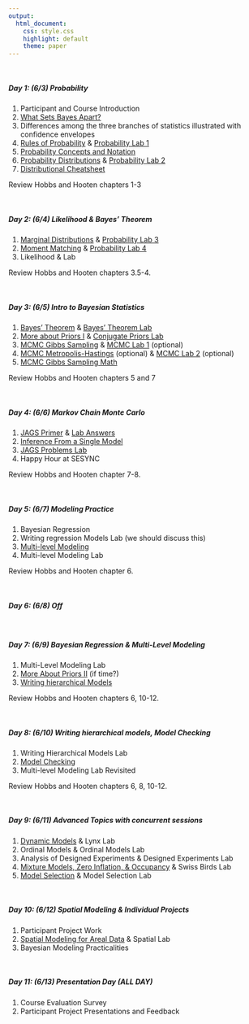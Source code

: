 ```yaml
---
output:
  html_document: 
    css: style.css
    highlight: default
    theme: paper
---
```


<br>

##### **Day 1: (6/3) Probability**

1. Participant and Course Introduction
2. [What Sets Bayes Apart?](content/lectures/WhatSetsBayesApart.pdf)
3. Differences among the three branches of statistics illustrated with confidence envelopes
4. [Rules of Probability](content/lectures/RulesProbability.pdf) & [Probability Lab 1](content/labs/ProbabilityLab1.html)
5. [Probability Concepts and Notation](content/lectures/ProbabilityConceptsDistributions.pdf)
6. [Probability Distributions](content/lectures/ProbabilityConceptsDistributions.pdf) & [Probability Lab 2](content/labs/ProbabilityLab2.html)
7. [Distributional Cheatsheet](content/handouts/DistributionCheatSheet.pdf)

Review Hobbs and Hooten chapters 1-3

<br>

##### **Day 2: (6/4) Likelihood & Bayes' Theorem**

1. [Marginal Distributions](content/lectures/ProbabilityConceptsDistributions.pdf) & [Probability Lab 3](content/labs/ProbabilityLab3.html)
2. [Moment Matching](content/lectures/ProbabilityConceptsDistributions.pdf) & [Probability Lab 4](content/labs/ProbabilityLab4.html)
3. Likelihood & Lab

Review Hobbs and Hooten chapters 3.5-4.

<br>

##### **Day 3: (6/5) Intro to Bayesian Statistics**

1. [Bayes' Theorem](content/lectures/BayesTheorem.pdf) & [Bayes' Theorem Lab](content/labs/BayesTheoremLab.html) 
2. [More about Priors I](content/lectures/MoreAboutPriors1.pdf) & [Conjugate Priors Lab](content/labs/ConjugatePriorsLab.html) 
3. [MCMC Gibbs Sampling](content/lectures/MCMC1.pdf) & [MCMC Lab 1](content/labs/MCMCLab1.html)  (optional)
4. [MCMC Metropolis-Hastings](content/lectures/MCMC2.pdf) (optional) & [MCMC Lab 2](content/labs/MCMCLab2.html) (optional)
5. [MCMC Gibbs Sampling Math](content/handouts/MCMCMath1.pdf)

Review Hobbs and Hooten chapters 5 and 7

<br>

##### **Day 4: (6/6) Markov Chain Monte Carlo**

1. [JAGS Primer](content/lectures/JAGSPrimerMCMCVis.pdf) & [Lab Answers](content/labs/JAGSPrimerLab.html)
2. [Inference From a Single Model](content/lectures/InferenceFromSingleModel.pdf)
3. [JAGS Problems Lab](content/labs/JAGSProblemsLab.html) 
4. Happy Hour at SESYNC 

Review Hobbs and Hooten chapter 7-8.

<br>

##### **Day 5: (6/7) Modeling Practice**

1. Bayesian Regression
2. Writing regression Models Lab (we should discuss this)
4. [Multi-level Modeling](content/lectures/MultiLevelRegression.pdf)
4. Multi-level Modeling Lab

Review Hobbs and Hooten chapter 6.

<br>

##### **Day 6: (6/8) Off**

<br>

##### **Day 7: (6/9) Bayesian Regression & Multi-Level Modeling**

1. Multi-Level Modeling Lab
2. [More About Priors II](content/lectures/MoreAboutPriors2.pdf) (if time?)
3. [Writing hierarchical Models](content/lectures/WritingHierarchicalModels.pdf)

Review Hobbs and Hooten chapters 6, 10-12.

<br>

##### **Day 8: (6/10) Writing hierarchical models, Model Checking**

1. Writing Hierarchical Models Lab
2. [Model Checking](content/lectures/ModelChecking.pdf)
3. Multi-level Modeling Lab Revisited

Review Hobbs and Hooten chapters 6, 8, 10-12.

<br>

##### **Day 9: (6/11) Advanced Topics with concurrent sessions**

1. [Dynamic Models](content/lectures/DynamicModels.pdf) & Lynx Lab
2. Ordinal Models & Ordinal Models Lab
3. Analysis of Designed Experiments & Designed Experiments Lab
3. [Mixture Models, Zero Inflation, & Occupancy](content/lectures/MixtureModels.pdf) & Swiss Birds Lab
4. [Model Selection](content/lectures/ModelSelection.pdf) & Model Selection Lab

<br>

##### **Day 10: (6/12) Spatial Modeling & Individual Projects**

1. Participant Project Work
2. [Spatial Modeling for Areal Data](content/lectures/BayesianModelsForArealData.pdf) & Spatial Lab
3. Bayesian Modeling Practicalities

<br>

##### **Day 11: (6/13) Presentation Day (ALL DAY)**

1. Course Evaluation Survey
2. Participant Project Presentations and Feedback 
